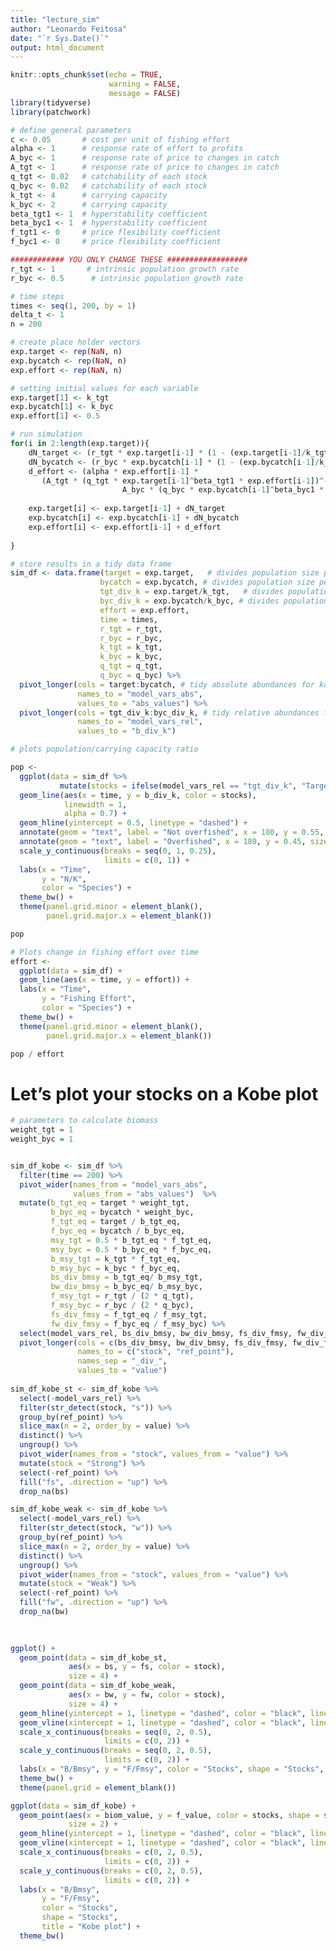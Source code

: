 ```yaml
---
title: "lecture_sim"
author: "Leonardo Feitosa"
date: "`r Sys.Date()`"
output: html_document
---
```


```r
knitr::opts_chunk$set(echo = TRUE,
                      warning = FALSE,
                      message = FALSE)
library(tidyverse)
library(patchwork)
```



```r
# define general parameters
c <- 0.05       # cost per unit of fishing effort
alpha <- 1      # response rate of effort to profits
A_byc <- 1      # response rate of price to changes in catch
A_tgt <- 1      # response rate of price to changes in catch
q_tgt <- 0.02   # catchability of each stock
q_byc <- 0.02   # catchability of each stock
k_tgt <- 4      # carrying capacity 
k_byc <- 2      # carrying capacity 
beta_tgt1 <- 1  # hyperstability coefficient
beta_byc1 <- 1  # hyperstability coefficient
f_tgt1 <- 0     # price flexibility coefficient 
f_byc1 <- 0     # price flexibility coefficient

############ YOU ONLY CHANGE THESE ##################
r_tgt <- 1       # intrinsic population growth rate
r_byc <- 0.5      # intrinsic population growth rate

# time steps
times <- seq(1, 200, by = 1)
delta_t <- 1
n = 200
```

```r
# create place holder vectors
exp.target <- rep(NaN, n)
exp.bycatch <- rep(NaN, n)
exp.effort <- rep(NaN, n)

# setting initial values for each variable
exp.target[1] <- k_tgt
exp.bycatch[1] <- k_byc
exp.effort[1] <- 0.5
```


```r
# run simulation
for(i in 2:length(exp.target)){ 
    dN_target <- (r_tgt * exp.target[i-1] * (1 - (exp.target[i-1]/k_tgt)) - (q_tgt * exp.target[i-1]^beta_tgt1 * exp.effort[i-1])) * delta_t
    dN_bycatch <- (r_byc * exp.bycatch[i-1] * (1 - (exp.bycatch[i-1]/k_byc)) - (q_byc * exp.bycatch[i-1]^beta_byc1 * exp.effort[i-1])) * delta_t
    d_effort <- (alpha * exp.effort[i-1] * 
       (A_tgt * (q_tgt * exp.target[i-1]^beta_tgt1 * exp.effort[i-1])^-f_tgt1 * q_tgt * exp.target[i-1]^beta_tgt1 +
                         A_byc * (q_byc * exp.bycatch[i-1]^beta_byc1 * exp.effort[i-1])^-f_byc1 * q_byc * exp.bycatch[i-1]^beta_byc1 - (c))) * delta_t
    
    exp.target[i] <- exp.target[i-1] + dN_target
    exp.bycatch[i] <- exp.bycatch[i-1] + dN_bycatch
    exp.effort[i] <- exp.effort[i-1] + d_effort
    
}

# store results in a tidy data frame
sim_df <- data.frame(target = exp.target,   # divides population size per carrying capacity
                    bycatch = exp.bycatch, # divides population size per carrying capacity
                    tgt_div_k = exp.target/k_tgt,   # divides population size per carrying capacity
                    byc_div_k = exp.bycatch/k_byc, # divides population size per carrying capacity
                    effort = exp.effort,
                    time = times,
                    r_tgt = r_tgt,
                    r_byc = r_byc,
                    k_tgt = k_tgt,
                    k_byc = k_byc,
                    q_tgt = q_tgt,
                    q_byc = q_byc) %>% 
  pivot_longer(cols = target:bycatch, # tidy absolute abundances for kobe plot
               names_to = "model_vars_abs",
               values_to = "abs_values") %>% 
  pivot_longer(cols = tgt_div_k:byc_div_k, # tidy relative abundances for ts plot
               names_to = "model_vars_rel",
               values_to = "b_div_k") 
```

```r
# plots population/carrying capacity ratio

pop <- 
  ggplot(data = sim_df %>% 
           mutate(stocks = ifelse(model_vars_rel == "tgt_div_k", "Target", "Bycatch"))) +
  geom_line(aes(x = time, y = b_div_k, color = stocks),
            linewidth = 1,
            alpha = 0.7) +
  geom_hline(yintercept = 0.5, linetype = "dashed") +
  annotate(geom = "text", label = "Not overfished", x = 180, y = 0.55, size = 4) +
  annotate(geom = "text", label = "Overfished", x = 180, y = 0.45, size = 4) +
  scale_y_continuous(breaks = seq(0, 1, 0.25),
                     limits = c(0, 1)) +
  labs(x = "Time",
       y = "N/K",
       color = "Species") +
  theme_bw() +
  theme(panel.grid.minor = element_blank(),
        panel.grid.major.x = element_blank())

pop
```

```r
# Plots change in fishing effort over time
effort <-
  ggplot(data = sim_df) +
  geom_line(aes(x = time, y = effort)) +
  labs(x = "Time",
       y = "Fishing Effort",
       color = "Species") +
  theme_bw() +
  theme(panel.grid.minor = element_blank(),
        panel.grid.major.x = element_blank())

```


```r
pop / effort
```



# Let's plot your stocks on a Kobe plot

```r
# parameters to calculate biomass
weight_tgt = 1
weight_byc = 1


sim_df_kobe <- sim_df %>% 
  filter(time == 200) %>% 
  pivot_wider(names_from = "model_vars_abs",
              values_from = "abs_values")  %>% 
  mutate(b_tgt_eq = target * weight_tgt,
         b_byc_eq = bycatch * weight_byc,
         f_tgt_eq = target / b_tgt_eq,
         f_byc_eq = bycatch / b_byc_eq,
         msy_tgt = 0.5 * b_tgt_eq * f_tgt_eq,
         msy_byc = 0.5 * b_byc_eq * f_byc_eq,
         b_msy_tgt = k_tgt * f_tgt_eq,
         b_msy_byc = k_byc * f_byc_eq,
         bs_div_bmsy = b_tgt_eq/ b_msy_tgt,
         bw_div_bmsy = b_byc_eq/ b_msy_byc,
         f_msy_tgt = r_tgt / (2 * q_tgt),
         f_msy_byc = r_byc / (2 * q_byc),
         fs_div_fmsy = f_tgt_eq / f_msy_tgt,
         fw_div_fmsy = f_byc_eq / f_msy_byc) %>% 
  select(model_vars_rel, bs_div_bmsy, bw_div_bmsy, fs_div_fmsy, fw_div_fmsy) %>% 
  pivot_longer(cols = c(bs_div_bmsy, bw_div_bmsy, fs_div_fmsy, fw_div_fmsy),
               names_to = c("stock", "ref_point"),
               names_sep = "_div_",
               values_to = "value")
  
sim_df_kobe_st <- sim_df_kobe %>% 
  select(-model_vars_rel) %>% 
  filter(str_detect(stock, "s")) %>% 
  group_by(ref_point) %>% 
  slice_max(n = 2, order_by = value) %>% 
  distinct() %>% 
  ungroup() %>% 
  pivot_wider(names_from = "stock", values_from = "value") %>% 
  mutate(stock = "Strong") %>% 
  select(-ref_point) %>% 
  fill("fs", .direction = "up") %>% 
  drop_na(bs)

sim_df_kobe_weak <- sim_df_kobe %>% 
  select(-model_vars_rel) %>% 
  filter(str_detect(stock, "w")) %>% 
  group_by(ref_point) %>% 
  slice_max(n = 2, order_by = value) %>% 
  distinct() %>% 
  ungroup() %>% 
  pivot_wider(names_from = "stock", values_from = "value") %>% 
  mutate(stock = "Weak") %>% 
  select(-ref_point) %>% 
  fill("fw", .direction = "up") %>% 
  drop_na(bw)
  
    


```

```r
ggplot() +
  geom_point(data = sim_df_kobe_st, 
             aes(x = bs, y = fs, color = stock), 
             size = 4) +
  geom_point(data = sim_df_kobe_weak,
             aes(x = bw, y = fw, color = stock), 
             size = 4) +
  geom_hline(yintercept = 1, linetype = "dashed", color = "black", linewidth = 1) +
  geom_vline(xintercept = 1, linetype = "dashed", color = "black", linewidth = 1) +
  scale_x_continuous(breaks = seq(0, 2, 0.5),
                     limits = c(0, 2)) +
  scale_y_continuous(breaks = seq(0, 2, 0.5),
                     limits = c(0, 2)) +
  labs(x = "B/Bmsy", y = "F/Fmsy", color = "Stocks", shape = "Stocks", title = "Kobe plot") +
  theme_bw() +
  theme(panel.grid = element_blank())
```


```r
ggplot(data = sim_df_kobe) +
  geom_point(aes(x = biom_value, y = f_value, color = stocks, shape = stocks),
             size = 2) +
  geom_hline(yintercept = 1, linetype = "dashed", color = "black", linewidth = 1) +
  geom_vline(xintercept = 1, linetype = "dashed", color = "black", linewidth = 1) +
  scale_x_continuous(breaks = c(0, 2, 0.5),
                     limits = c(0, 2)) +
  scale_y_continuous(breaks = c(0, 2, 0.5),
                     limits = c(0, 2)) +
  labs(x = "B/Bmsy",
       y = "F/Fmsy",
       color = "Stocks",
       shape = "Stocks",
       title = "Kobe plot") +
  theme_bw()
```























